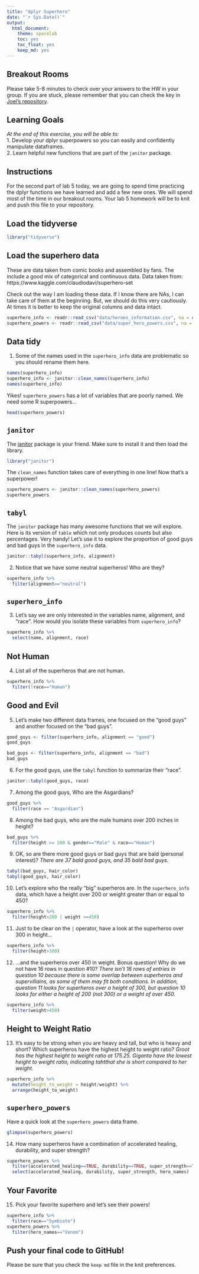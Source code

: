 ```yaml
---
title: "dplyr Superhero"
date: "`r Sys.Date()`"
output:
  html_document: 
    theme: spacelab
    toc: yes
    toc_float: yes
    keep_md: yes
---
```


## Breakout Rooms  
Please take 5-8 minutes to check over your answers to the HW in your group. If you are stuck, please remember that you can check the key in [Joel's repository](https://github.com/jmledford3115/BIS15LW2021_jledford).  

## Learning Goals  
*At the end of this exercise, you will be able to:*    
1. Develop your dplyr superpowers so you can easily and confidently manipulate dataframes.  
2. Learn helpful new functions that are part of the `janitor` package.  

## Instructions
For the second part of lab 5 today, we are going to spend time practicing the dplyr functions we have learned and add a few new ones. We will spend most of the time in our breakout rooms. Your lab 5 homework will be to knit and push this file to your repository.  

## Load the tidyverse
```r
library("tidyverse")
```

## Load the superhero data
These are data taken from comic books and assembled by fans. The include a good mix of categorical and continuous data.  Data taken from: https://www.kaggle.com/claudiodavi/superhero-set  

Check out the way I am loading these data. If I know there are NAs, I can take care of them at the beginning. But, we should do this very cautiously. At times it is better to keep the original columns and data intact.  
```r
superhero_info <- readr::read_csv("data/heroes_information.csv", na = c("", "-99", "-"))
superhero_powers <- readr::read_csv("data/super_hero_powers.csv", na = c("", "-99", "-"))
```

## Data tidy
1. Some of the names used in the `superhero_info` data are problematic so you should rename them here.  
```r
names(superhero_info)
superhero_info <- janitor::clean_names(superhero_info)
names(superhero_info)
```

Yikes! `superhero_powers` has a lot of variables that are poorly named. We need some R superpowers...
```r
head(superhero_powers)
```

## `janitor`
The [janitor](https://garthtarr.github.io/meatR/janitor.html) package is your friend. Make sure to install it and then load the library.  
```r
library("janitor")
```

The `clean_names` function takes care of everything in one line! Now that's a superpower!
```r
superhero_powers <- janitor::clean_names(superhero_powers)
superhero_powers
```

## `tabyl`
The `janitor` package has many awesome functions that we will explore. Here is its version of `table` which not only produces counts but also percentages. Very handy! Let's use it to explore the proportion of good guys and bad guys in the `superhero_info` data.  

```r
janitor::tabyl(superhero_info, alignment)
```

2. Notice that we have some neutral superheros! Who are they?
```r
superhero_info %>%
  filter(alignment=="neutral")
```

## `superhero_info`
3. Let's say we are only interested in the variables name, alignment, and "race". How would you isolate these variables from `superhero_info`?
```r
superhero_info %>%
  select(name, alignment, race)
```

## Not Human
4. List all of the superheros that are not human.
```r
superhero_info %>%
  filter(!race=="Human")
```

## Good and Evil
5. Let's make two different data frames, one focused on the "good guys" and another focused on the "bad guys".
```r
good_guys <- filter(superhero_info, alignment == "good")
good_guys
```

```r
bad_guys <- filter(superhero_info, alignment == "bad")
bad_guys
```

6. For the good guys, use the `tabyl` function to summarize their "race".
```r
janitor::tabyl(good_guys, race)
```

7. Among the good guys, Who are the Asgardians?
```r
good_guys %>%
  filter(race == "Asgardian")
```

8. Among the bad guys, who are the male humans over 200 inches in height?
```r
bad_guys %>%
  filter(height >= 200 & gender=="Male" & race=="Human")
```

9. OK, so are there more good guys or bad guys that are bald (personal interest)?
*There are 37 bald good guys, and 35 bald bad guys.*
```r
tabyl(bad_guys, hair_color)
tabyl(good_guys, hair_color)
```

10. Let's explore who the really "big" superheros are. In the `superhero_info` data, which have a height over 200 or weight greater than or equal to 450?
```r
superhero_info %>%
  filter(height>200 | weight >=450)
```

11. Just to be clear on the `|` operator,  have a look at the superheros over 300 in height...
```r
superhero_info %>%
  filter(height>300)
```

12. ...and the superheros over 450 in weight. Bonus question! Why do we not have 16 rows in question #10?
*There isn't 16 rows of entries in question 10 because there is some overlap between superheros and supervillains, as some of them may fit both conditions. In addition, question 11 looks for superheros over a height of 300, but question 10 looks for either a height of 200 (not 300) or a weight of over 450.*
```r
superhero_info %>%
  filter(weight>450)
```

## Height to Weight Ratio
13. It's easy to be strong when you are heavy and tall, but who is heavy and short? Which superheros have the highest height to weight ratio?
*Groot has the highest height to weight ratio at 175.25. Giganta have the lowest height to weight ratio, indicating tahtthat she is short compared to her weight.*
```r
superhero_info %>%
  mutate(height_to_weight = height/weight) %>%
  arrange(height_to_weight)
```

## `superhero_powers`
Have a quick look at the `superhero_powers` data frame.  
```r
glimpse(superhero_powers)
```

14. How many superheros have a combination of accelerated healing, durability, and super strength?
```r
superhero_powers %>%
  filter(accelerated_healing==TRUE, durability==TRUE, super_strength==TRUE) %>%
  select(accelerated_healing, durability, super_strength, hero_names)
```

## Your Favorite
15. Pick your favorite superhero and let's see their powers!
```r
superhero_info %>%
  filter(race=="Symbiote")
superhero_powers %>%
  filter(hero_names=="Venom")
```

## Push your final code to GitHub!
Please be sure that you check the `keep md` file in the knit preferences.  